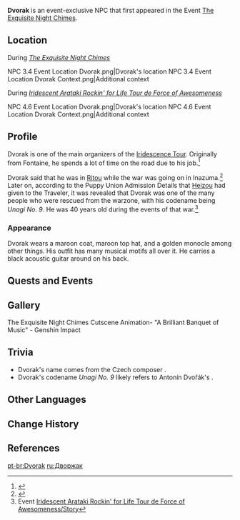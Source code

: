 {{Meta
<!-- Remove this template after adding the missing info -->
|missing_NPC_profile  = yes
}}
{{Character Infobox
|type             = Event NPC
|image            = NPC Dvorak.png
|realname         = <!-- Optional, if different from in-game name -->
|deceased         = <!-- Past (for deceased prior to events of the game) or free response -->
|region           = Fontaine
|location         = Liyue
|location2        = Inazuma
|affiliation      = 
|title            = 

|ancestry         = <!-- Clan/family -->
|father           = 
|mother           = 
|spouse           = 
|sibling          = 
|child            = 
|relative         = 

|voiceEN          = [https://linktr.ee/marcodmeatball Marco "Meatball" Domenico]<ref name="MarcoMeatball">Twitter: [https://twitter.com/Marcodmeatball/status/1616047178190934016 EN VA Self Announcement] ([https://web.archive.org/web/20230204015842/https://twitter.com/Marcodmeatball/status/1616047178190934016 Archived])</ref>
|voiceCN          = [https://zh.moegirl.org.cn/李程远 Li Chengyuan ({{zh|李程远}})]<ref>Bilibili: [https://www.bilibili.com/video/BV1dM411t7Ls {{zh|《原神》磬弦奏华夜活动过场动画-「虹歌灯宴」}}] (Video Description)</ref>
|voiceJP          = {{w|ja:三瓶雄樹|Sanpei Yuuki ({{ja|三瓶雄樹}})}}<ref>Twitter: [https://twitter.com/YSampei_VA/status/1616754134480453632 JP VA Self Announcement]</ref>
|voiceKR          = {{w|ko:김진수 (성우)|Kim Jin-su ({{ko|김진수}})}}<ref name="Exquisite Night Chimes KR">YouTube: [https://youtu.be/128JjBeMQDA {{ko|원신 &vert; 선율이 흐르는 밤 이벤트 컷신-「무지갯빛 선율과 등불의 연회」}}] (Video Description)</ref>
|dialoguereward   = 
}}
'''Dvorak''' is an event-exclusive NPC that first appeared in the Event [[The Exquisite Night Chimes]].

==Location==
;During ''[[The Exquisite Night Chimes]]''
<gallery>
NPC 3.4 Event Location Dvorak.png|Dvorak's location
NPC 3.4 Event Location Dvorak Context.png|Additional context
</gallery>

;During ''[[Iridescent Arataki Rockin' for Life Tour de Force of Awesomeness]]''
<gallery>
NPC 4.6 Event Location Dvorak.png|Dvorak's location
NPC 4.6 Event Location Dvorak Context.png|Additional context
</gallery>

==Profile==
Dvorak is one of the main organizers of the [[Iridescence Tour]]. Originally from Fontaine, he spends a lot of time on the road due to his job.<ref>{{Ref/Quest|A Thousand Miles for an Enigmatic Tune}}</ref>

Dvorak said that he was in [[Ritou]] while the war was going on in Inazuma.<ref>{{Ref/Quest|This Ain't Your Daddy's Iridescence Tour...}}</ref> Later on, according to the Puppy Union Admission Details that [[Heizou]] had given to the Traveler, it was revealed that Dvorak was one of the many people who were rescued from the warzone, with his codename being ''Unagi No. 9''. He was 40 years old during the events of that war.<ref>Event [[Iridescent Arataki Rockin' for Life Tour de Force of Awesomeness/Story]]</ref>

===Appearance===
Dvorak wears a maroon coat, maroon top hat, and a golden monocle among other things. His outfit has many musical motifs all over it. He carries a black acoustic guitar around on his back. <!--(Expand and rewrite)-->

==Quests and Events==
{{Quests and Events}}
<!--
==Idle Quotes==
{{Dialogue Start}}
: {{DIcon|Idle}} {{Tx}}
:: {{A|VO {{subst:PAGENAME}} 01.ogg}} "{{Tx}}"
{{Dialogue End}}

==Dialogue==
{{Dialogue Start}}
:'''{{subst:PAGENAME}}:'''
:{{DIcon}}
{{Dialogue End}}
<!--
==Event Dialogue==
===Event Name===
{{Dialogue Start}}
:'''{{subst:PAGENAME}}:'''
{{Dialogue End}}
-->
==Gallery==
<gallery>
The Exquisite Night Chimes Cutscene Animation- "A Brilliant Banquet of Music" - Genshin Impact
</gallery>

==Trivia==
* Dvorak's name comes from the Czech composer {{w|Antonín Dvořák}}.
* Dvorak's codename ''Unagi No. 9'' likely refers to Antonín Dvořák's {{w|Symphony No. 9 (Dvořák)|Symphony No. 9}}.

==Other Languages==
{{Other Languages
|default_hidden = 1
|en      = Dvorak
|zhs     = 德沃沙克
|zhs_rm  = Déwòshākè
|zht     = 德沃沙克
|zht_rm  = Déwòshākè
|ja      = ドヴォルザーク
|ja_rm   = Dovoruzaaku
|ko      = 드보르작
|es      = Dvorak
|fr      = Dvorak
|ru      = Дворжак
|th      = Dvorak
|vi      = Dvorak
|de      = Dvorak
|id      = Dvorak
|pt      = Dvorak
|tr      = Dvorak
|it      = Dvorak
}}

==Change History==
{{Change History|3.4}}

==References==
{{Reflist}}

[[pt-br:Dvorak]]
[[ru:Дворжак]]